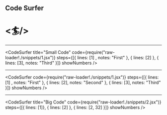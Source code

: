 
## Code Surfer
# <🏄/>

---

<CodeSurfer
	title="Small Code"
  code={require("raw-loader!./snippets/1.jsx")}
  steps={[{ lines: [1] , notes: "First" }, { lines: [2] }, { lines: [3], notes: "Third" }]}
	showNumbers
/>

---

<CodeSurfer
  code={require("raw-loader!./snippets/1.jsx")}
  steps={[{ lines: [1] , notes: "First" }, { lines: [2], notes: "Second" }, { lines: [3], notes: "Third" }]}
	showNumbers
/>

---

<CodeSurfer
	title="Big Code"
  code={require("raw-loader!./snippets/2.jsx")}
  steps={[{ lines: [1]}, { lines: [2] }, { lines: [2, 32] }]}
	showNumbers
/>
